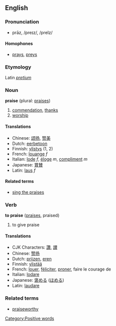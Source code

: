 ==English==
===Pronunciation===
*prāz, /preɪz/, /preIz/

====Homophones====
*[[prays]], [[preys]]

===Etymology===
Latin ''[[pretium]]''

===Noun===
'''praise''' (plural: [[praises]])

#[[commendation]], [[thanks]]
#[[worship]]

====Translations====
*Chinese: [[颂扬]], [[赞美]]
*Dutch: [[eerbetoon]]
*Finnish: [[ylistys]] (1, 2)
*French: [[louange]] ''f''
*Italian: [[lode]] ''f'', [[éloge]] ''m'', [[compliment]] ''m''
*Japanese: [[賞賛]]
*Latin: [[laus]] ''f''

====Related terms====
*[[sing the praises]]

===Verb===
'''to praise''' ([[praises]], praised)

#to give praise

====Translations====
*CJK Characters: [[讚]], [[讃]]
*Chinese: [[赞扬]]
*Dutch: [[prijzen]], [[eren]]
*Finnish: [[ylistää]]
*French: [[louer]], [[féliciter]], [[proner]], faire le courage de
*Italian: [[lodare]]
*Japanese: [[褒める]] ([[ほめる]])
*Latin: [[laudare]]

===Related terms===
*[[praiseworthy]]
[[Category:Positive words]]